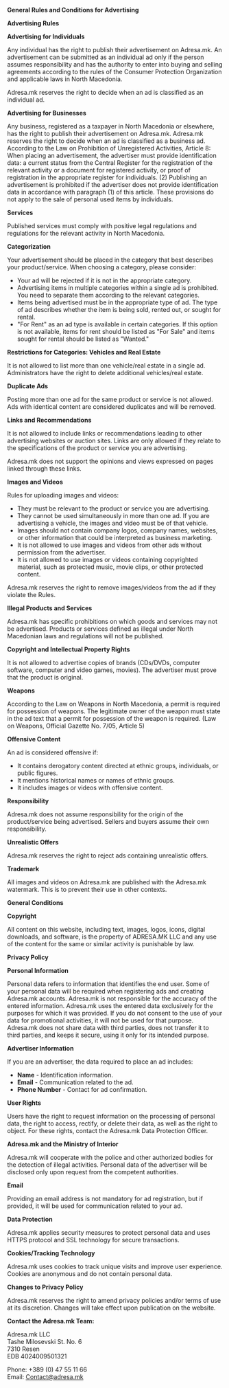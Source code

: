 **General Rules and Conditions for Advertising**

**Advertising Rules**

**Advertising for Individuals**

Any individual has the right to publish their advertisement on Adresa.mk. An advertisement can be submitted as an individual ad only if the person assumes responsibility and has the authority to enter into buying and selling agreements according to the rules of the Consumer Protection Organization and applicable laws in North Macedonia.

Adresa.mk reserves the right to decide when an ad is classified as an individual ad.

**Advertising for Businesses**

Any business, registered as a taxpayer in North Macedonia or elsewhere, has the right to publish their advertisement on Adresa.mk. Adresa.mk reserves the right to decide when an ad is classified as a business ad. According to the Law on Prohibition of Unregistered Activities, Article 8: When placing an advertisement, the advertiser must provide identification data: a current status from the Central Register for the registration of the relevant activity or a document for registered activity, or proof of registration in the appropriate register for individuals. (2) Publishing an advertisement is prohibited if the advertiser does not provide identification data in accordance with paragraph (1) of this article. These provisions do not apply to the sale of personal used items by individuals.

**Services**

Published services must comply with positive legal regulations and regulations for the relevant activity in North Macedonia.

**Categorization**

Your advertisement should be placed in the category that best describes your product/service. When choosing a category, please consider:

- Your ad will be rejected if it is not in the appropriate category.
- Advertising items in multiple categories within a single ad is prohibited. You need to separate them according to the relevant categories.
- Items being advertised must be in the appropriate type of ad. The type of ad describes whether the item is being sold, rented out, or sought for rental.
- "For Rent" as an ad type is available in certain categories. If this option is not available, items for rent should be listed as "For Sale" and items sought for rental should be listed as "Wanted."

**Restrictions for Categories: Vehicles and Real Estate**

It is not allowed to list more than one vehicle/real estate in a single ad. Administrators have the right to delete additional vehicles/real estate.

**Duplicate Ads**

Posting more than one ad for the same product or service is not allowed. Ads with identical content are considered duplicates and will be removed.

**Links and Recommendations**

It is not allowed to include links or recommendations leading to other advertising websites or auction sites. Links are only allowed if they relate to the specifications of the product or service you are advertising.

Adresa.mk does not support the opinions and views expressed on pages linked through these links.

**Images and Videos**

Rules for uploading images and videos:

- They must be relevant to the product or service you are advertising.
- They cannot be used simultaneously in more than one ad. If you are advertising a vehicle, the images and video must be of that vehicle.
- Images should not contain company logos, company names, websites, or other information that could be interpreted as business marketing.
- It is not allowed to use images and videos from other ads without permission from the advertiser.
- It is not allowed to use images or videos containing copyrighted material, such as protected music, movie clips, or other protected content.

Adresa.mk reserves the right to remove images/videos from the ad if they violate the Rules.

**Illegal Products and Services**

Adresa.mk has specific prohibitions on which goods and services may not be advertised. Products or services defined as illegal under North Macedonian laws and regulations will not be published.

**Copyright and Intellectual Property Rights**

It is not allowed to advertise copies of brands (CDs/DVDs, computer software, computer and video games, movies). The advertiser must prove that the product is original.

**Weapons**

According to the Law on Weapons in North Macedonia, a permit is required for possession of weapons. The legitimate owner of the weapon must state in the ad text that a permit for possession of the weapon is required. (Law on Weapons, Official Gazette No. 7/05, Article 5)

**Offensive Content**

An ad is considered offensive if:

- It contains derogatory content directed at ethnic groups, individuals, or public figures.
- It mentions historical names or names of ethnic groups.
- It includes images or videos with offensive content.

**Responsibility**

Adresa.mk does not assume responsibility for the origin of the product/service being advertised. Sellers and buyers assume their own responsibility.

**Unrealistic Offers**

Adresa.mk reserves the right to reject ads containing unrealistic offers.

**Trademark**

All images and videos on Adresa.mk are published with the Adresa.mk watermark. This is to prevent their use in other contexts.

**General Conditions**

**Copyright**

All content on this website, including text, images, logos, icons, digital downloads, and software, is the property of ADRESA.MK LLC and any use of the content for the same or similar activity is punishable by law.

**Privacy Policy**

**Personal Information**

Personal data refers to information that identifies the end user. Some of your personal data will be required when registering ads and creating Adresa.mk accounts. Adresa.mk is not responsible for the accuracy of the entered information. Adresa.mk uses the entered data exclusively for the purposes for which it was provided. If you do not consent to the use of your data for promotional activities, it will not be used for that purpose. Adresa.mk does not share data with third parties, does not transfer it to third parties, and keeps it secure, using it only for its intended purpose.

**Advertiser Information**

If you are an advertiser, the data required to place an ad includes:

- **Name** - Identification information.
- **Email** - Communication related to the ad.
- **Phone Number** - Contact for ad confirmation.

**User Rights**

Users have the right to request information on the processing of personal data, the right to access, rectify, or delete their data, as well as the right to object. For these rights, contact the Adresa.mk Data Protection Officer.

**Adresa.mk and the Ministry of Interior**

Adresa.mk will cooperate with the police and other authorized bodies for the detection of illegal activities. Personal data of the advertiser will be disclosed only upon request from the competent authorities.

**Email**

Providing an email address is not mandatory for ad registration, but if provided, it will be used for communication related to your ad.

**Data Protection**

Adresa.mk applies security measures to protect personal data and uses HTTPS protocol and SSL technology for secure transactions.

**Cookies/Tracking Technology**

Adresa.mk uses cookies to track unique visits and improve user experience. Cookies are anonymous and do not contain personal data.

**Changes to Privacy Policy**

Adresa.mk reserves the right to amend privacy policies and/or terms of use at its discretion. Changes will take effect upon publication on the website.

**Contact the Adresa.mk Team:**

Adresa.mk LLC  
Tashe Milosevski St. No. 6  
7310 Resen  
EDB 4024009501321

Phone: +389 (0) 47 55 11 66  
Email: [Contact&#64;adresa.mk](mailto:Contact@adresa.mk)

